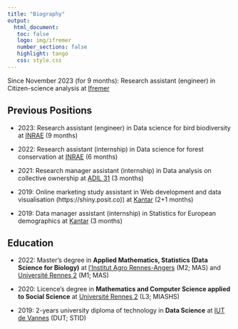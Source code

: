 ```yaml
---
title: "Biography"
output: 
  html_document:
   toc: false
   logo: img/ifremer
   number_sections: false
   highlight: tango
   css: style.css
---
```




Since November 2023 (for 9 months):  Research assistant (engineer) in Citizen-science analysis at [Ifremer](https://ifremer.fr)

## Previous Positions

- 2023: Research assistant (engineer) in Data science for bird biodiversity at [INRAE](https://inrae.fr) (9 months)

- 2022: Research assistant (internship) in Data science for forest conservation at [INRAE](https://inrae.fr) (6 months)

- 2021: Research manager assistant (internship) in Data analysis on collective ownership at [ADIL 31](https://www.adil31.org) (3 months)

- 2019: Online marketing study assistant in Web development and data visualisation (https://shiny.posit.co)) at [Kantar](https://kantar.com) (2+1 months)

- 2019: Data manager assistant (internship) in Statistics for European demographics at [Kantar](https://kantar.com) (3 months)


## Education

- 2022: Master's degree in **Applied Mathematics, Statistics (Data Science for Biology)** at [l'Institut Agro Rennes-Angers](https://www.institut-agro-rennes-angers.fr/formation/masters/parcours-data-science-pour-la-biologie) (M2; MAS) and [Université Rennes 2](https://formations.univ-rennes2.fr/fr/formations/master-37/master-mention-mathematiques-appliquees-statistique-parcours-sciences-des-donnees-intelligence-artificielle-JFTJBMKM.html) (M1; MAS)

- 2020: Licence's degree in **Mathematics and Computer Science applied to Social Science** at [Université Rennes 2](https://www.univ-rennes2.fr/structure/departement-miashs) (L3; MIASHS)

- 2019: 2-years university diploma of technology in **Data Science** at [IUT de Vannes](https://www.iutvannes.fr/b-u-t-science-des-donnees/) (DUT; STID)


